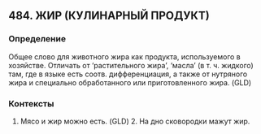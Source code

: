 ## 484. ЖИР (КУЛИНАРНЫЙ ПРОДУКТ)
### Определение
Общее слово для животного жира как продукта, используемого в хозяйстве. Отличать от ‘растительного жира’, ‘масла’ (в т. ч. жидкого) там, где в языке есть соотв. дифференциация, а также от нутряного жира и специально обработанного или приготовленного жира. (GLD)

### Контексты
1. Мясо и жир можно есть. (GLD) 2. На дно сковородки мажут жир.

